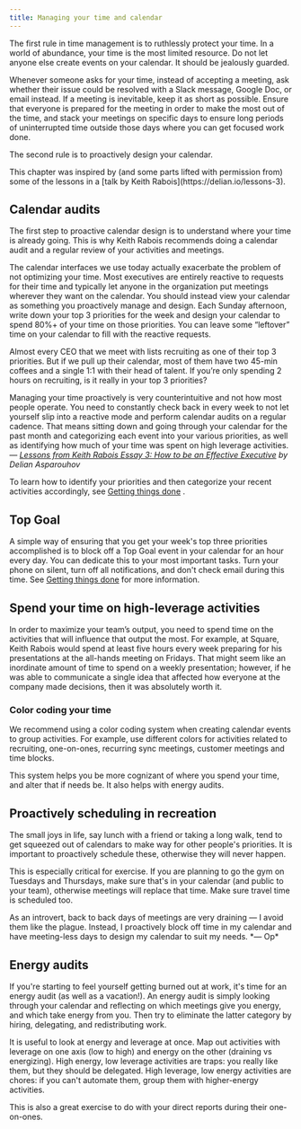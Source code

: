 ```yaml
---
title: Managing your time and calendar
---
```



<Podcast code="2872528" />

The first rule in time management is to ruthlessly protect your time. In a world of abundance, your time is the most limited resource. Do not let anyone else create events on your calendar. It should be jealously guarded.

Whenever someone asks for your time, instead of accepting a meeting, ask whether their issue could be resolved with a Slack message, Google Doc, or email instead. If a meeting is inevitable, keep it as short as possible. Ensure that everyone is prepared for the meeting in order to make the most out of the time, and stack your meetings on specific days to ensure long periods of uninterrupted time outside those days where you can get focused work done.

The second rule is to proactively design your calendar.

<Callout emoji="💡">
This chapter was inspired by (and some parts lifted with permission from) some of the lessons in a [talk by Keith Rabois](https://delian.io/lessons-3).
</Callout>

## Calendar audits

The first step to proactive calendar design is to understand where your time is already going. This is why Keith Rabois recommends doing a calendar audit and a regular review of your activities and meetings.

<Callout emoji="🖋">
The calendar interfaces we use today actually exacerbate the problem of not optimizing your time. Most executives are entirely reactive to requests for their time and typically let anyone in the organization put meetings wherever they want on the calendar. You should instead view your calendar as something you proactively manage and design. Each Sunday afternoon, write down your top 3 priorities for the week and design your calendar to spend 80%+ of your time on those priorities. You can leave some “leftover” time on your calendar to fill with the reactive requests.

Almost every CEO that we meet with lists recruiting as one of their top 3 priorities. But if we pull up their calendar, most of them have two 45-min coffees and a single 1:1 with their head of talent. If you’re only spending 2 hours on recruiting, is it really in your top 3 priorities?

Managing your time proactively is very counterintuitive and not how most people operate. You need to constantly check back in every week to not let yourself slip into a reactive mode and perform calendar audits on a regular cadence. That means sitting down and going through your calendar for the past month and categorizing each event into your various priorities, as well as identifying how much of your time was spent on high leverage activities.
*— [Lessons from Keith Rabois Essay 3: How to be an Effective Executive](https://delian.io/lessons-3) by Delian Asparouhov*
</Callout>

To learn how to identify your priorities and then categorize your recent activities accordingly, see [Getting things done](https://www.notion.so/Getting-things-done-58872d39944a49f5a72be1fffdf26886) .

## Top Goal

A simple way of ensuring that you get your week's top three priorities accomplished is to block off a Top Goal event in your calendar for an hour every day. You can dedicate this to your most important tasks. Turn your phone on silent, turn off all notifications, and don't check email during this time. See [Getting things done](https://www.notion.so/Getting-things-done-58872d39944a49f5a72be1fffdf26886) for more information.

## Spend your time on high-leverage activities

In order to maximize your team’s output, you need to spend time on the activities that will influence that output the most. For example, at Square, Keith Rabois would spend at least five hours every week preparing for his presentations at the all-hands meeting on Fridays. That might seem like an inordinate amount of time to spend on a weekly presentation; however, if he was able to communicate a single idea that affected how everyone at the company made decisions, then it was absolutely worth it.

### Color coding your time

We recommend using a color coding system when creating calendar events to group activities. For example, use different colors for activities related to recruiting, one-on-ones, recurring sync meetings, customer meetings and time blocks.

This system helps you be more cognizant of where you spend your time, and alter that if needs be. It also helps with energy audits.

## Proactively scheduling in recreation

The small joys in life, say lunch with a friend or taking a long walk, tend to get squeezed out of calendars to make way for other people's priorities. It is important to proactively schedule these, otherwise they will never happen.

This is especially critical for exercise. If you are planning to go the gym on Tuesdays and Thursdays, make sure that's in your calendar (and public to your team), otherwise meetings will replace that time. Make sure travel time is scheduled too.

<Callout emoji="🗣">
As an introvert, back to back days of meetings are very draining — I avoid them like the plague. Instead, I proactively block off time in my calendar and have meeting-less days to design my calendar to suit my needs.
 *— Op*
</Callout>

## Energy audits

If you're starting to feel yourself getting burned out at work, it's time for an energy audit (as well as a vacation!). An energy audit is simply looking through your calendar and reflecting on which meetings give you energy, and which take energy from you. Then try to eliminate the latter category by hiring, delegating, and redistributing work.

It is useful to look at energy and leverage at once. Map out activities with leverage on one axis (low to high) and energy on the other (draining vs energizing). High energy, low leverage activities are traps: you really like them, but they should be delegated. High leverage, low energy activities are chores: if you can't automate them, group them with higher-energy activities.

This is also a great exercise to do with your direct reports during their one-on-ones.